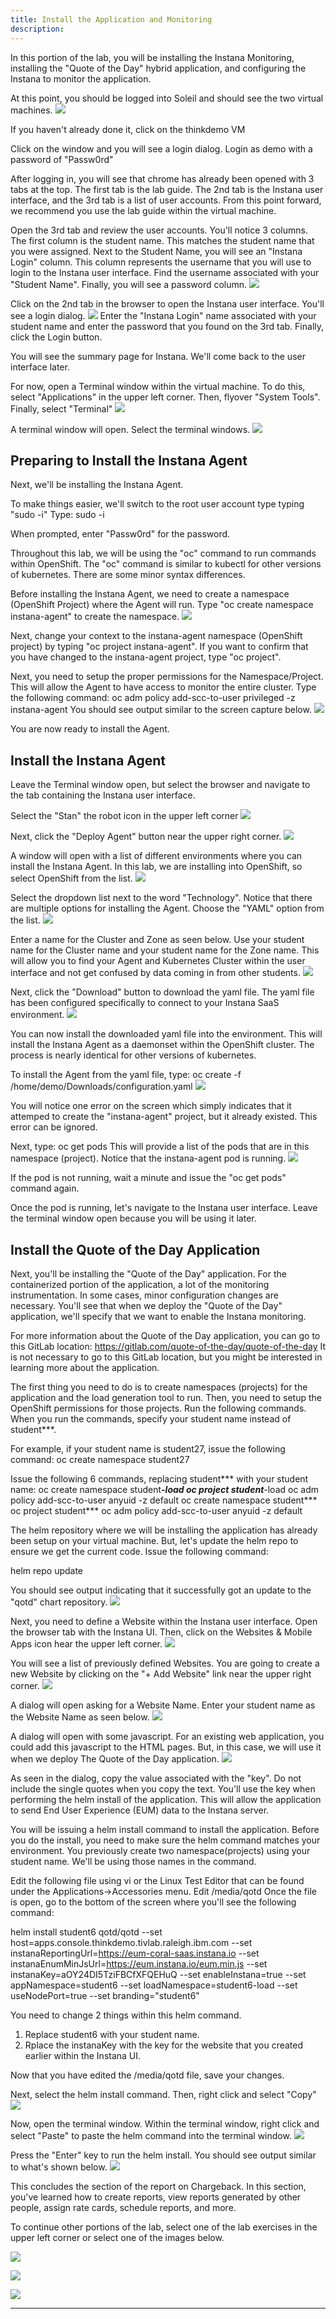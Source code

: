 ```yaml
---
title: Install the Application and Monitoring
description: 
---
```


In this portion of the lab, you will be installing the Instana Monitoring, installing the "Quote of the Day" hybrid application, and configuring the Instana to monitor the application.

At this point, you should be logged into Soleil and should see the two virtual machines.
![](images/Skytap.png)

If you haven't already done it, click on the thinkdemo VM

Click on the window and you will see a login dialog.  Login as demo with a password of "Passw0rd"

After logging in, you will see that chrome has already been opened with 3 tabs at the top.  The first tab is the lab guide.  The 2nd tab is the Instana user interface,
and the 3rd tab is a list of user accounts.  From this point forward, we recommend you use the lab guide within the virtual machine.

Open the 3rd tab and review the user accounts.  You'll notice 3 columns.  The first column is the student name.  This matches the student name that you were assigned. 
Next to the Student Name, you will see an "Instana Login" column.  This column represents the username that you will use to login to the Instana user interface.  Find
the username associated with your "Student Name".  Finally, you will see a password column.
 ![](images/accounts.png)

 Click on the 2nd tab in the browser to open the Instana user interface.  You'll see a login dialog.
  ![](images/login.png) 
 Enter the "Instana Login" name associated with your student name and enter the password that you found on the 3rd tab. Finally, click the Login button.

 You will see the summary page for Instana.  We'll come back to the user interface later.  

 For now, open a Terminal window within the virtual machine.  To do this, select "Applications" in the upper left corner.  Then, flyover "System Tools". Finally, select "Terminal"
 ![](images/terminal.png)

 A terminal window will open.  Select the terminal windows.
 ![](images/sudo.png)


## Preparing to Install the Instana Agent
Next, we'll be installing the Instana Agent.  

To make things easier, we'll switch to the root user account type typing "sudo -i"
Type:  sudo -i  

When prompted, enter "Passw0rd" for the password.

Throughout this lab, we will be using the "oc" command to run commands within OpenShift.  The "oc" command is similar to kubectl for other versions of kubernetes.  There are
some minor syntax differences.

Before installing the Instana Agent, we need to create a namespace (OpenShift Project) where the Agent will run.  Type "oc create namespace instana-agent" to create
the namespace.
 ![](images/namespace.png)

 Next, change your context to the instana-agent namespace (OpenShift project) by typing "oc project instana-agent".  If you want to confirm that you have changed to the 
 instana-agent project, type "oc project".

 Next, you need to setup the proper permissions for the Namespace/Project.  This will allow the Agent to have access to monitor the entire cluster.
 Type the following command:   oc adm policy add-scc-to-user privileged -z instana-agent
 You should see output similar to the screen capture below.
  ![](images/permissions.png)

You are now ready to install the Agent.   



## Install the Instana Agent
Leave the Terminal window open, but select the browser and navigate to the tab containing the Instana user interface.   

Select the "Stan" the robot icon in the upper left corner
  ![](images/stan.png)

Next, click the "Deploy Agent" button near the upper right corner.
  ![](images/DeployAgent.png)

A window will open with a list of different environments where you can install the Instana Agent.  In this lab, we are installing into OpenShift, so select OpenShift from the list.
  ![](images/OpenShift.png)

Select the dropdown list next to the word "Technology".  Notice that there are multiple options for installing the Agent.  Choose the "YAML" option from the list.
  ![](images/yaml.png) 

Enter a name for the Cluster and Zone as seen below.  Use your student name for the Cluster name and your student name for the Zone name.  This will allow you to find
your Agent and Kubernetes Cluster within the user interface and not get confused by data coming in from other students.
  ![](images/ZoneCluster.png) 

Next, click the "Download" button to download the yaml file.  The yaml file has been configured specifically to connect to your Instana SaaS environment.
  ![](images/Download.png) 

You can now install the downloaded yaml file into the environment. This will install the Instana Agent as a daemonset within the OpenShift cluster.  The process is nearly
identical for other versions of kubernetes.

To install the Agent from the yaml file, type:  oc create -f /home/demo/Downloads/configuration.yaml
  ![](images/install.png)

You will notice one error on the screen which simply indicates that it attemped to create the "instana-agent" project, but it already existed.  This error can be ignored.

Next, type:  oc get pods
This will provide a list of the pods that are in this namespace (project).  Notice that the instana-agent pod is running.
  ![](images/pod.png)

If the pod is not running, wait a minute and issue the "oc get pods" command again.

Once the pod is running, let's navigate to the Instana user interface.   Leave the terminal window open because you will be using it later.


## Install the Quote of the Day Application
Next, you'll be installing the "Quote of the Day" application.   For the containerized portion of the application, a lot of the monitoring instrumentation.  In some cases, minor 
configuration changes are necessary.  You'll see that when we deploy the "Quote of the Day" application, we'll specify that we want to enable the Instana monitoring.

For more information about the Quote of the Day application, you can go to this GitLab location:  https://gitlab.com/quote-of-the-day/quote-of-the-day
It is not necessary to go to this GitLab location, but you might be interested in learning more about the application.

The first thing you need to do is to create namespaces (projects) for the application and the load generation tool to run.   Then, you need to setup the OpenShift permissions
for those projects.  Run the following commands.   When you run the commands, specify your student name instead of student***. 

For example, if your student name is student27, issue the following command:   oc create namespace student27

Issue the following 6 commands, replacing student*** with your student name:
oc create namespace student<span style="color:blue">***</span>-load
oc project student***-load
oc adm policy add-scc-to-user anyuid -z default
oc create namespace student***
oc project student***
oc adm policy add-scc-to-user anyuid -z default

The helm repository where we will be installing the application has already been setup on your virtual machine.  But, let's update the helm repo to ensure we get the current code.
Issue the following command:

helm repo update

You should see output indicating that it successfully got an update to the "qotd" chart repository.
  ![](images/HelmUpdate.png)

Next, you need to define a Website within the Instana user interface.  Open the browser tab with the Instana UI.  Then, click on the Websites & Mobile Apps icon hear the upper left corner.
  ![](images/Websites.png)

You will see a list of previously defined Websites.   You are going to create a new Website by clicking on the "+ Add Website" link near the upper right corner.
  ![](images/AddWebsite.png)

A dialog will open asking for a Website Name.  Enter your student name as the Website Name as seen below.
  ![](images/WebsiteName.png)

A dialog will open with some javascript.  For an existing web application, you could add this javascript to the HTML pages.  But, in this case, we will use it when we deploy The
Quote of the Day application.
  ![](images/WebsiteKey.png)

As seen in the dialog, copy the value associated with the "key".  Do not include the single quotes when you copy the text.  You'll use the key when performing the helm install of the 
application.  This will allow the application to send End User Experience (EUM) data to the Instana server.

You will be issuing a helm install command to install the application.  Before you do the install, you need to make sure the helm command matches your environment.  You previously 
create two namespace(projects) using your student name.  We'll be using those names in the command.

Edit the following file using vi or the Linux Test Editor that can be found under the Applications->Accessories menu.  Edit /media/qotd
Once the file is open, go to the bottom of the screen where you'll see the following command:

helm install student6 qotd/qotd --set host=apps.console.thinkdemo.tivlab.raleigh.ibm.com --set instanaReportingUrl=https://eum-coral-saas.instana.io --set instanaEnumMinJsUrl=https://eum.instana.io/eum.min.js --set instanaKey=aOY24DI5TziFBCfXFQEHuQ --set enableInstana=true --set appNamespace=student6 --set loadNamespace=student6-load --set useNodePort=true --set branding="student6"

You need to change 2 things within this helm command.   
1) Replace student6 with your student name. 
2) Rplace the instanaKey with the key for the website that you created earlier within the Instana UI.   

Now that you have edited the /media/qotd file, save your changes.

Next, select the helm install command.  Then, right click and select "Copy"
  ![](images/Copy.png)

Now, open the terminal window.  Within the terminal window, right click and select "Paste" to paste the helm command into the terminal window.
  ![](images/Paste.png)

Press the "Enter" key to run the helm install.  You should see output similar to what's shown below.
  ![](images/HelmInstall.png)








This concludes the section of the report on Chargeback. In this section, you've learned how to create reports, view reports generated by other people, assign rate cards, schedule reports, and more.  


To continue other portions of the lab, select one of the lab exercises in the upper left corner or select one of the images below.


<Row>

<Column colLg={3} colMd={3} noGutterMdLeft>
<ArticleCard
    color="dark"
    subTitle="Automation with VMware"
    title="Want to learn how to automate infrastructure management in VMWare vSphere?"
    href="/tutorials/vmware"
    actionIcon="arrowRight"
    >

![](../../images/multi-cloud.jpg)

</ArticleCard>

</Column>

<Column colLg={3} colMd={3} noGutterMdLeft>
<ArticleCard
    color="dark"
    subTitle="Automation with the Public Cloud"
    title="Want to learn how to automate infrastructure management in Public clouds?"
    href="/tutorials/ibmcloud"
    actionIcon="arrowRight"
    >

![](../../images/public-cloud.jpg)

</ArticleCard>
</Column>

<Column colLg={3} colMd={3} noGutterMdLeft>
<ArticleCard
    color="dark"
    subTitle="Managing SRE console access"
    title="Do you want to learn how to provide SRE secure terminal access to Virtual Machines?"
    href="/tutorials/Console_Access"
    actionIcon="arrowRight"
    >

![](../../images/secure-access.jpg)


</ArticleCard>
</Column>


</Row>


***